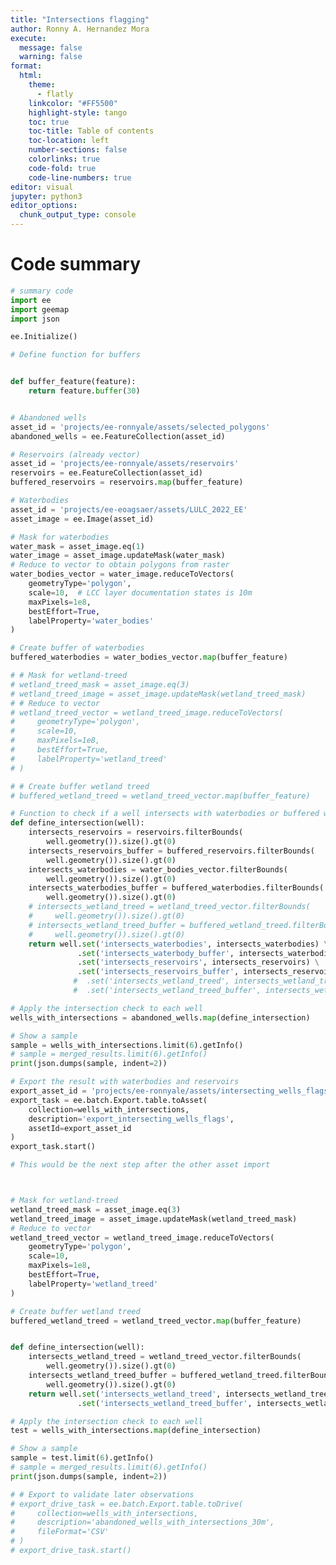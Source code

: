 ```yaml
---
title: "Intersections flagging"
author: Ronny A. Hernandez Mora
execute:
  message: false
  warning: false
format: 
  html:
    theme:
      - flatly
    linkcolor: "#FF5500"
    highlight-style: tango
    toc: true
    toc-title: Table of contents
    toc-location: left
    number-sections: false
    colorlinks: true
    code-fold: true
    code-line-numbers: true
editor: visual
jupyter: python3
editor_options: 
  chunk_output_type: console
---
```


# Code summary

```python
# summary code
import ee
import geemap
import json

ee.Initialize()

# Define function for buffers


def buffer_feature(feature):
    return feature.buffer(30)


# Abandoned wells
asset_id = 'projects/ee-ronnyale/assets/selected_polygons'
abandoned_wells = ee.FeatureCollection(asset_id)

# Reservoirs (already vector)
asset_id = 'projects/ee-ronnyale/assets/reservoirs'
reservoirs = ee.FeatureCollection(asset_id)
buffered_reservoirs = reservoirs.map(buffer_feature)

# Waterbodies
asset_id = 'projects/ee-eoagsaer/assets/LULC_2022_EE'
asset_image = ee.Image(asset_id)

# Mask for waterbodies
water_mask = asset_image.eq(1)
water_image = asset_image.updateMask(water_mask)
# Reduce to vector to obtain polygons from raster
water_bodies_vector = water_image.reduceToVectors(
    geometryType='polygon',
    scale=10,  # LCC layer documentation states is 10m
    maxPixels=1e8,
    bestEffort=True,
    labelProperty='water_bodies'
)

# Create buffer of waterbodies
buffered_waterbodies = water_bodies_vector.map(buffer_feature)

# # Mask for wetland-treed
# wetland_treed_mask = asset_image.eq(3)
# wetland_treed_image = asset_image.updateMask(wetland_treed_mask)
# # Reduce to vector
# wetland_treed_vector = wetland_treed_image.reduceToVectors(
#     geometryType='polygon',
#     scale=10,
#     maxPixels=1e8,
#     bestEffort=True,
#     labelProperty='wetland_treed'
# )

# # Create buffer wetland treed
# buffered_wetland_treed = wetland_treed_vector.map(buffer_feature)

# Function to check if a well intersects with waterbodies or buffered waterbodies
def define_intersection(well):
    intersects_reservoirs = reservoirs.filterBounds(
        well.geometry()).size().gt(0)
    intersects_reservoirs_buffer = buffered_reservoirs.filterBounds(
        well.geometry()).size().gt(0)
    intersects_waterbodies = water_bodies_vector.filterBounds(
        well.geometry()).size().gt(0)
    intersects_waterbodies_buffer = buffered_waterbodies.filterBounds(
        well.geometry()).size().gt(0)
    # intersects_wetland_treed = wetland_treed_vector.filterBounds(
    #     well.geometry()).size().gt(0)
    # intersects_wetland_treed_buffer = buffered_wetland_treed.filterBounds(
    #     well.geometry()).size().gt(0)
    return well.set('intersects_waterbodies', intersects_waterbodies) \
               .set('intersects_waterbody_buffer', intersects_waterbodies_buffer) \
               .set('intersects_reservoirs', intersects_reservoirs) \
               .set('intersects_reservoirs_buffer', intersects_reservoirs_buffer)  \
              #  .set('intersects_wetland_treed', intersects_wetland_treed) \
              #  .set('intersects_wetland_treed_buffer', intersects_wetland_treed_buffer)

# Apply the intersection check to each well
wells_with_intersections = abandoned_wells.map(define_intersection)

# Show a sample
sample = wells_with_intersections.limit(6).getInfo()
# sample = merged_results.limit(6).getInfo()
print(json.dumps(sample, indent=2))
```

```python
# Export the result with waterbodies and reservoirs 
export_asset_id = 'projects/ee-ronnyale/assets/intersecting_wells_flags'
export_task = ee.batch.Export.table.toAsset(
    collection=wells_with_intersections,
    description='export_intersecting_wells_flags',
    assetId=export_asset_id
)
export_task.start()
```




```python
# This would be the next step after the other asset import 



# Mask for wetland-treed
wetland_treed_mask = asset_image.eq(3)
wetland_treed_image = asset_image.updateMask(wetland_treed_mask)
# Reduce to vector
wetland_treed_vector = wetland_treed_image.reduceToVectors(
    geometryType='polygon',
    scale=10,
    maxPixels=1e8,
    bestEffort=True,
    labelProperty='wetland_treed'
)

# Create buffer wetland treed
buffered_wetland_treed = wetland_treed_vector.map(buffer_feature)


def define_intersection(well):
    intersects_wetland_treed = wetland_treed_vector.filterBounds(
        well.geometry()).size().gt(0)
    intersects_wetland_treed_buffer = buffered_wetland_treed.filterBounds(
        well.geometry()).size().gt(0)
    return well.set('intersects_wetland_treed', intersects_wetland_treed) \
               .set('intersects_wetland_treed_buffer', intersects_wetland_treed_buffer)

# Apply the intersection check to each well
test = wells_with_intersections.map(define_intersection)

# Show a sample
sample = test.limit(6).getInfo()
# sample = merged_results.limit(6).getInfo()
print(json.dumps(sample, indent=2))

```





```python
# # Export to validate later observations
# export_drive_task = ee.batch.Export.table.toDrive(
#     collection=wells_with_intersections,
#     description='abandoned_wells_with_intersections_30m',
#     fileFormat='CSV'
# )
# export_drive_task.start()
```

